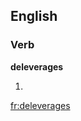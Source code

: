 ==English==

===Verb===
'''deleverages'''

# {{third-person singular of|[[deleverage]]}}

[[fr:deleverages]]